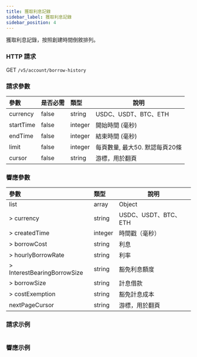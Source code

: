 ```yaml
---
title: 獲取利息記錄
sidebar_label: 獲取利息記錄
sidebar_position: 4
---
```

獲取利息記錄，按照創建時間倒敘排列。

### HTTP 請求
GET `/v5/account/borrow-history`

### 請求參數
| 參數 | 是否必需 | 類型 | 說明|
|:----- |:-------|:-----|------ |
|currency |false |string |USDC、USDT、BTC、ETH|
|startTime |false |integer |開始時間 (毫秒)|
|endTime |false |integer |結束時間 (毫秒)|
|limit |false |integer |每頁數量, 最大50. 默認每頁20條|
|cursor |false |string |游標，用於翻頁|

### 響應參數
| 參數 | 類型 | 說明|
|:----- |:-----|----- |
|list |array |Object|
|> currency |string |USDC、USDT、BTC、ETH|
|> createdTime |integer |時間戳（毫秒）|
|> borrowCost |string |利息|
|> hourlyBorrowRate |string |利率|
|> InterestBearingBorrowSize |string |豁免利息額度|
|> borrowSize |string |計息借款|
|> costExemption |string |豁免計息成本|
|nextPageCursor |string |游標，用於翻頁 |

### 請求示例

<Tabs>
<TabItem value="console" label="Console">

```http
```

</TabItem>
</Tabs>

### 響應示例

<Tabs>
<TabItem value="response" label="Response">

```json

```
</TabItem>
</Tabs>
